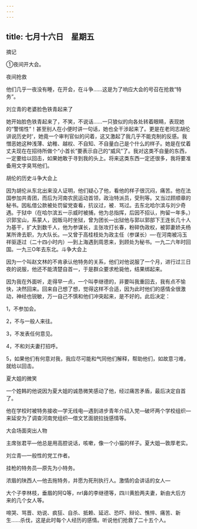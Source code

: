 ```yaml
---
---
---
```

title: 七月十六日　星期五
---




摘记

①夜间开大会。

夜间抢救

他们几乎一夜没有睡，在开会，在斗争……这是为了响应大会的号召在抢救“特务”。

刘立青的老婆脸色铁青起来了

她开始脸色铁青起来了，不笑，不说话……一只狼似的向各处转着眼睛，表现她的“警惕性”！甚至别人在小便时讲一句话，她也全干涉起来了。更是在老同志胡伦讲说历史时‘，她竟一个审判官似的问着，这又激起了我几乎不能克制的反感。我憎恶她这种浅薄、幼稚、越权、不自知、不自量白己是个什么的样子。她是在仗着丈夫现在在招待所做个“小首长”要表示自己的“威风”了。我对这类不自量的东西，一定要给以回击，如果她敢于寻到我的头上。将来这类东西一定还很多，我将要准备用文字臭骂他们。

胡伦的历史斗争大会上

因为胡伦从东北出来没人证明，他们疑心了他，看他的样子很沉闷，痛苦。他在法国参加共青团，而后为河南农民运动首领，政治特派员，受刑等。又当过顾顺章的秘书。因私借公款被处罚留党查看，抗议过，被．骂过。去东北哈尔滨与刘少奇遇。于狱中（在哈尔滨五一示威时被捕，他为总指挥，后因不招认，拘留一年多。）识郭宝山，系蒙人，因贩马时坐狱，曾为团长―出狱他与郭以郭部下王连长几十人为基干，扩大到数千人，他为参谋长，主张攻打长春，粉碎伪政权，被郭妻娇夫杨某所谗去职，为大队长。―又曾于高桂枝处为政主任（参谋长）―·在河南被冯玉祥驱逐过（二十四小时内）―到上海遇到周恩来，到顾处为秘书。一九二六年时回国。一九三O年去东北。斗争大会上

因为一个叫赵文林的不肯承认他特务的关系，他们对他说服了一个月，进行过三日夜的说服，他还不能清楚自首一，于是群众要求枪毙他，结果绑起来。

因为我在外面听，走得早一点，一个叫李继德的，非要叫我重回去，我有点不愉快，决然回来。回来自己想了想，觉得这样不合适，因为此时他们的感情全很激动，神经也锐敏，万一自己不慎和他们冲突起来，是不好的。此后决定：

1，不参加会。

2，不与一般人来往。

3，不发表任何意见。

4，不和刘夫妻打招呼。

5，如果他们有何意对我，我应尽可能和气同他们解释，帮助他们，如故意刁难，就给以回击。

夏大姐的微笑

一个姓韩的他说因为夏大姐的诚恳微笑感动了他，经过痛苦矛盾，最后决定自首了。

他在学校时被特务接收―学无线电―遇到进步青年介绍入党―破坏两个学校组织―来延安为了调查河南党组织―借文艺面貌拉拢感情等。

大会场面突出人物

主席张君平―他总是用高腔说话，咳嗽，像一个小猫的样子。夏大姐―敦厚老实。

刘立青―一般性的党工作者。

挂枪的特务员―原先为小特务。

浓眉的陕西人―他去拖特务，并愿为死刑执行人。激情的会讲话的女人―

大个子李林枝，垂眉的阿Q等，nrI鼻的李继德等，四川黄脸两夫妻，新由大后方来的几个女人等。

啼哭、骂晋、劝说、疯狂、自杀、抵赖、延迟、恐吓、辩论、憔悴、痛苦、新生……杀伐，这是此时每个人经历的感情。听说他们抢救了二十五个人。